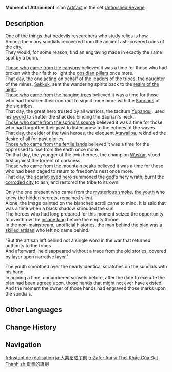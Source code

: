 {{Artifact Infobox
|image = Item Moment of Attainment.png
|set   = Unfinished Reverie
|piece = Sands of Eon
}}
{{Description|A sundial used by an ancient kingdom to tell time. Tiny marks have been left at a certain scale that can only be seen through careful observation.}}
'''Moment of Attainment''' is an [[Artifact]] in the set [[Unfinished Reverie]].

==Description==
One of the things that bedevils researchers who study relics is how,<br>
Among the many sundials recovered from the ancient ash-covered ruins of the city,<br>
They would, for some reason, find an engraving made in exactly the same spot by a burin.

[[Nanatzcayan|Those who came from the canyons]] believed it was a time for those who had broken with their faith to light the [[Nightsoul Totem|obsidian pillars]] once more.<br>
That day, the one acting on behalf of the leaders of the [[Natlan Tribes|tribes]], the daughter of the mines, [[Sakkuk]], sent the wandering spirits back to the [[Night Kingdom|realm of the night]].<br>
[[Huitztlan|Those who came from the hanging trees]] believed it was a time for those who had forsaken their contract to sign it once more with the [[Saurian|Saurians]] of the six tribes.<br>
That day, the great hero trusted by all warriors, the taciturn [[Yupanqui]], used his [[Earth Shaker|sword]] to shatter the shackles binding the Saurian's neck.<br>
[[Meztli|Those who came from the spring's source]] believed it was a time for those who had forgotten their past to listen anew to the echoes of the waves.<br>
That day, the elder of the twin heroes, the eloquent [[Atawallpa]], rekindled the desire of all for past glories.<br>
[[Collective of Plenty|Those who came from the fertile lands]] believed it was a time for the oppressed to rise from the earth once more.<br>
On that day, the younger of the twin heroes, the champion [[Waskar]], stood first against the torrent of darkness.<br>
[[Flower-Feather Clan|Those who came from the mountain peaks]] believed it was a time for those who had been caged to return to freedom's nest once more.<br>
That day, the [[Scarlet-Eyed Hero|scarlet-eyed hero]] summoned the [[Ronova|god]]'s fiery wrath, burnt the [[Ochkanatlan|corroded city]] to ash, and restored the tribe to its own.

Only the one present who came from the [[Masters of the Night-Wind|mysterious smoke]], [[the youth]] who knew the hidden secrets, remained silent.<br>
Alone, the image painted on the blanched scroll came to mind. It is said that was a time when a black shadow shrouded the sun.<br>
The heroes who had long prepared for this moment seized the opportunity to overthrow the [[Och-Kan|insane king]] before the empty throne.<br>
In the non-mainstream, unofficial histories, the man behind the plan was a [[Masterful Craftsman|skilled artisan]] who left no name behind.

"But the artisan left behind not a single word in the war that returned authority to the tribes<br>
And afterward, he disappeared without a trace from the old stories, covered by layer upon narrative layer."

The youth smoothed over the nearly identical scratches on the sundials with his hand.<br>
Imagining a time, unnumbered sunsets before, after the date to execute the plan had been agreed upon, those hands that might not ever have existed,<br>
And the moment the owner of those hands had engraved those marks upon the sundials.

==Other Languages==
{{Other Languages
|en       = Moment of Attainment
|zhs      = 举业的识刻
|zhs_rm   = 
|zht      = 舉業的識刻
|zht_rm   = 
|zh_tl    = 
|ja       = 大業を成す刻
|ja_rm    = Oowaza wo Nasu Toki
|ja_tl    = 
|ko       = 대업의 시간
|ko_rm    = 
|ko_tl    = 
|es       = Momento de Aprehensión
|es_tl    = Moment of Realization
|fr       = Instant de réalisation
|fr_tl    = Moment of Realization
|ru       = Момент обретения
|ru_tl    = Moment of Acquisition
|th       = Moment of Attainment
|vi       = Thời Khắc Của Đạt Thành
|vi_tl    = 
|de       = Augenblick des Erfolgs
|de_tl    = Moment of Success
|id       = Moment of Attainment
|pt       = Momento de Conquista
|pt_tl    = 
|tr       = Zafer Anı
|tr_tl    = 
|it       = Momento di conquista
|it_tl    = Moment of Conquest
}}

==Change History==
{{Change History|4.6}}

==Navigation==
{{Artifact Set Navbox|Unfinished Reverie}}

[[fr:Instant de réalisation]]
[[ja:大業を成す刻]]
[[tr:Zafer Anı]]
[[vi:Thời Khắc Của Đạt Thành]]
[[zh:舉業的識刻]]